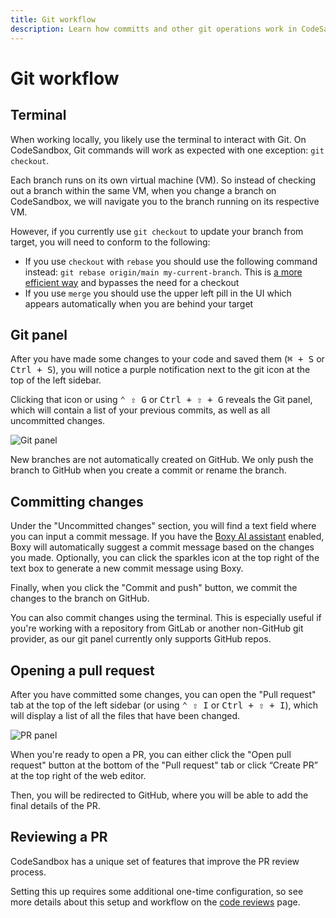 ---
title: Git workflow 
description: Learn how committs and other git operations work in CodeSandbox.
---



# Git workflow

## Terminal

When working locally, you likely use the terminal to interact with Git. On CodeSandbox, Git commands will work as expected with one exception: `git checkout`.


Each branch runs on its own virtual machine (VM). So instead of checking out a branch within the same VM, when you change a branch on CodeSandbox, we will navigate you to the branch running on its respective VM. 

However, if you currently use `git checkout` to update your branch from target, you will need to conform to the following:

- If you use `checkout` with `rebase` you should use the following command instead: `git rebase origin/main my-current-branch`. This is [a more efficient way](https://stackoverflow.com/a/56840200) and bypasses the need for a checkout
- If you use `merge` you should use the upper left pill in the UI which appears automatically when you are behind your target

## Git panel

After you have made some changes to your code and saved them (<kbd>⌘ + S</kbd> or <kbd>Ctrl + S</kbd>), you will notice a purple notification next to the git icon at the top of the left sidebar.

Clicking that icon or using <kbd>⌃ ⇧ G</kbd> or <kbd>Ctrl + ⇧ + G</kbd> reveals the Git panel, which will contain a list of your previous commits, as well as all uncommitted changes.

![Git panel](../../images/git-panel.png)

<Callout emoji="⚠️">New branches are not automatically created on GitHub. We only push the branch to GitHub when you create a commit or rename the branch.</Callout>

## Committing changes

Under the "Uncommitted changes" section, you will find a text field where you can input a commit message. If you have the [Boxy AI assistant](/learn/boxy/overview) enabled, Boxy will automatically suggest a commit message based on the changes you made. Optionally, you can click the sparkles icon at the top right of the text box to generate a new commit message using Boxy.

Finally, when you click the "Commit and push" button, we commit the changes to the branch on GitHub.

<Callout emoji="💡">You can also commit changes using the terminal. This is especially useful if you're working with a repository from GitLab or another non-GitHub git provider, as our git panel currently only supports GitHub repos.</Callout>

## Opening a pull request

After you have committed some changes, you can open the "Pull request" tab at the top of the left sidebar (or using <kbd>⌃ ⇧ I</kbd> or <kbd>Ctrl + ⇧ + I</kbd>), which will display a list of all the files that have been changed.

![PR panel](../../images/pr-panel.png)

When you're ready to open a PR, you can either click the "Open pull request" button at the bottom of the "Pull request" tab or click “Create PR” at the top right of the web editor.

Then, you will be redirected to GitHub, where you will be able to add the final details of the PR.

## Reviewing a PR

CodeSandbox has a unique set of features that improve the PR review process.

Setting this up requires some additional one-time configuration, so see more details about this setup and workflow on the [code reviews](/learn/repositories/review) page.